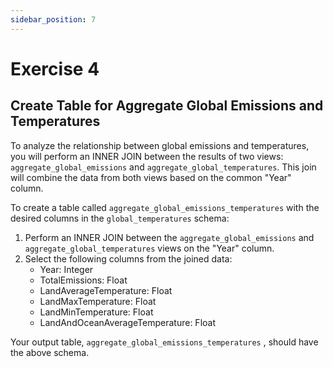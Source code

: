 ```yaml
---
sidebar_position: 7
---
```


# Exercise 4 

## Create Table for Aggregate Global Emissions and Temperatures


To analyze the relationship between global emissions and temperatures, you will perform an INNER JOIN between the results of two views: `aggregate_global_emissions` and `aggregate_global_temperatures`. This join will combine the data from both views based on the common "Year" column.

To create a table called `aggregate_global_emissions_temperatures` with the desired columns in the `global_temperatures` schema:

1. Perform an INNER JOIN between the `aggregate_global_emissions` and `aggregate_global_temperatures` views on the "Year" column.
2. Select the following columns from the joined data:
   - Year: Integer
   - TotalEmissions: Float
   - LandAverageTemperature: Float
   - LandMaxTemperature: Float
   - LandMinTemperature: Float
   - LandAndOceanAverageTemperature: Float

Your output table, `aggregate_global_emissions_temperatures` , should have the above schema.

